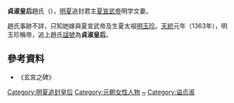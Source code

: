 {{Otheruses|貞淑皇后 (丁部領)|subject=[[明夏|明夏]]追封君主[[夏宣武帝|夏宣武帝]]明学文妻|other=越南[[丁朝|丁朝]]皇帝[[丁部領|丁部領]]之貞淑皇后}}
'''貞淑皇后'''趙氏（{{bd|？||？|catIdx=H}}），[[明夏|明夏]]追封君主[[夏宣武帝|夏宣武帝]]明学文妻。

趙氏事跡不詳，只知她嫁與夏宣武帝及生夏太祖[[明玉珍|明玉珍]]。[[天统_(明玉珍)|天統]]元年（1363年），明玉珍稱帝，追上趙氏[[諡號|諡號]]為'''貞淑皇后'''。

==參考資料==
*《玄宮之碑》

{{元末群雄皇后}}

{{DEFAULTSORT:Z}}
[[Category:明夏追封皇后|Category:明夏追封皇后]]
[[Category:元朝女性人物|Category:元朝女性人物]]
[[Category:赵姓|~]]
[[Category:谥贞淑|Category:谥贞淑]]
